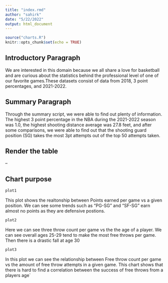 ```yaml
---
title: "index.rmd"
author: "sahirk"
date: "5/22/2022"
output: html_document
---
```


```r
source("charts.R")
knitr::opts_chunk$set(echo = TRUE)
```

## Introductory Paragraph

We are interested in this domain because we all share a love for basketball and 
are curious about the statistics behind the professional level of one of our favorite
games.These datasets consist of data from 2018, 3 point percentages, and 2021-2022. 

## Summary Paragraph

Through the summary script, we were able to find out plenty of information.
The highest 3 point percentage in the NBA during the 2021-2022 season was 1.0, the
highest shooting distance average was 27.8 feet, and after some comparisons, we were able
to find out that the shooting guard position (SG) takes the most 3pt attempts out of the
top 50 attempts taken.

## Render the table

--

## Chart purpose

```r
plot1
```

This plot shows the realtonship between Points earned per game vs a given position.
We can see some trends such as "PG-SG" and "SF-SG" earn almost no points as they
are defensive postions.

```r
plot2
```

Here we can see three throw count per game vs the the age of a player.
We can see overall ages 25-29 tend to make the most free throws per game.
Then there is a drastic fall at age 30

```r
plot3
```

In this plot we can see the relationship between Free throw count per game vs the 
amount of free throw attempts in a given game. This chart shows that there is hard to find a correlation between the success of free throws from a players age`